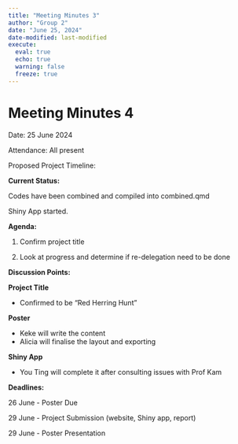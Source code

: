 ```yaml
---
title: "Meeting Minutes 3"
author: "Group 2"
date: "June 25, 2024"
date-modified: last-modified
execute: 
  eval: true
  echo: true
  warning: false
  freeze: true
---
```


# Meeting Minutes 4

Date: 25 June 2024

Attendance: All present

Proposed Project Timeline:

**Current Status:**

Codes have been combined and compiled into combined.qmd

Shiny App started.

**Agenda:**

1.  Confirm project title

2.  Look at progress and determine if re-delegation need to be done

**Discussion Points:**

**Project Title**

-   Confirmed to be "Red Herring Hunt"

**Poster**

-   Keke will write the content
-   Alicia will finalise the layout and exporting

**Shiny App**

-   You Ting will complete it after consulting issues with Prof Kam

**Deadlines:**

26 June - Poster Due

29 June - Project Submission (website, Shiny app, report)

29 June - Poster Presentation
